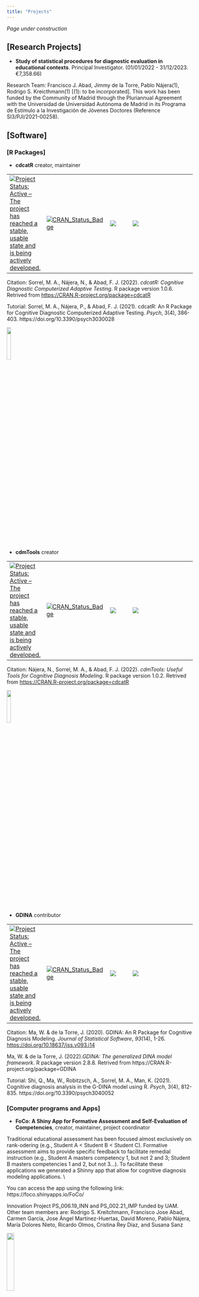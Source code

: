 ```yaml
---
title: "Projects"
---
```


*Page under construction*

## [Research Projects] 

* **Study of statistical procedures for diagnostic evaluation in educational contexts**. Principal Investigator. (01/01/2022 - 31/12/2023. €7,358.66)

Research Team: Francisco J. Abad, Jimmy de la Torre, Pablo Nájera(1), Rodrigo S. Kreicthmann(1) [(1): to be incorporated]. This work has been funded by the Community of Madrid through the Pluriannual Agreement with the Universidad de Universidad Autónoma de Madrid in its Programa de Estímulo a la Investigación de Jóvenes Doctores (Reference SI3/PJI/2021-00258).

## [Software] 

### [R Packages] 

* **cdcatR** creator, maintainer

|   |   |   |   |   |   |
|---|---|---|---|---|---|
[![Project Status: Active – The project has reached a stable, usable state and is being actively developed.](https://www.repostatus.org/badges/latest/active.svg)](https://www.repostatus.org/#active) |  [![CRAN\_Status\_Badge](http://www.r-pkg.org/badges/version/cdcatR?color=brightgreen)](https://cran.r-project.org/package=cdcatR) | [![](http://cranlogs.r-pkg.org/badges/grand-total/cdcatR?color=blue)](https://cran.r-project.org/package=cdcatR) | [![](https://cranlogs.r-pkg.org/badges/cdcatR?color=blue)](https://cran.r-project.org/package=cdcatR) |

Citation:
Sorrel, M. A., Nájera, N., & Abad, F. J. (2022). *cdcatR: Cognitive Diagnostic Computerized Adaptive Testing*. R package version 1.0.6. Retrived from <https://CRAN.R-project.org/package=cdcatR>

Tutorial:
Sorrel, M. A., Nájera, P., & Abad, F. J. (2021). cdcatR: An R Package for Cognitive Diagnostic Computerized Adaptive Testing. *Psych*, 3(4), 386-403. https://doi.org/10.3390/psych3030028

![](cdcatR_hex.png){width=15%}

* **cdmTools** creator

|   |   |   |   |   |   |
|---|---|---|---|---|---|
[![Project Status: Active – The project has reached a stable, usable state and is being actively developed.](https://www.repostatus.org/badges/latest/active.svg)](https://www.repostatus.org/#active) |  [![CRAN\_Status\_Badge](http://www.r-pkg.org/badges/version/cdmTools?color=brightgreen)](https://cran.r-project.org/package=cdmTools) | [![](http://cranlogs.r-pkg.org/badges/grand-total/cdmTools?color=blue)](https://cran.r-project.org/package=cdmTools) | [![](https://cranlogs.r-pkg.org/badges/cdmTools?color=blue)](https://cran.r-project.org/package=cdmTools) |

Citation:
Nájera, N., Sorrel, M. A., & Abad, F. J. (2022). *cdmTools: Useful Tools for Cognitive Diagnosis Modeling*. R package version 1.0.2. Retrived from <https://CRAN.R-project.org/package=cdcatR>

![](cdmTools_hex.png){width=15%}

* **GDINA** contributor

|   |   |   |   |   |   |
|---|---|---|---|---|---|
[![Project Status: Active – The project has reached a stable, usable state and is being actively developed.](https://www.repostatus.org/badges/latest/active.svg)](https://www.repostatus.org/#active) |  [![CRAN\_Status\_Badge](http://www.r-pkg.org/badges/version/GDINA?color=brightgreen)](https://cran.r-project.org/package=GDINA) | [![](http://cranlogs.r-pkg.org/badges/grand-total/GDINA?color=blue)](https://cran.r-project.org/package=GDINA) | [![](https://cranlogs.r-pkg.org/badges/GDINA?color=blue)](https://cran.r-project.org/package=GDINA) |

Citation:
Ma, W. & de la Torre, J. (2020). GDINA: An R Package for Cognitive
Diagnosis Modeling. *Journal of Statistical Software*, *93*(14), 1-26.
<https://doi.org/10.18637/jss.v093.i14>

Ma, W. & de la Torre, J. (2022).*GDINA: The generalized DINA model framework*. R package version 2.8.8. Retrived from https://CRAN.R-project.org/package=GDINA

Tutorial:
Shi, Q., Ma, W., Robitzsch, A., Sorrel, M. A., Man, K. (2021). Cognitive diagnosis analysis in the G-DINA model using R. *Psych*, 3(4), 812-835. https://doi.org/10.3390/psych3040052

### [Computer programs and Apps] 

* **FoCo: A Shiny App for Formative Assessment and Self-Evaluation of Competencies**, creator, maintainer, project coordinator

Traditional educational assessment has been focused almost exclusively on rank-odering (e.g., Student A < Student B < Student C). Formative assessment aims to provide specific feedback to facilitate remedial instruction (e.g., Student A masters competency 1, but not 2 and 3; Student B masters competencies 1 and 2, but not 3…). To facilitate these applications we generated a Shinny app that allow for cognitive diagnosis modeling applications. \\

You can access the app using the following link: https://foco.shinyapps.io/FoCo/

Innovation Project PS_006.19_INN and PS_002.21_IMP funded by UAM. Other team members are: Rodrigo S. Kreitchmann, Francisco Jose Abad,  Carmen García, Jose Ángel Martínez-Huertas, David Moreno, Pablo Nájera, María Dolores Nieto, Ricardo Olmos, Cristina Rey Díaz, and Susana Sanz

![](logo.png){width=20%}

* **cdcatS: A Shiny App for Formative Assessment and Self-Evaluation of Competencies**, co-author

This application allows for nonparametric CD-CAT implementations using the nonparametric item selection method. Users can create (upload item bank and Q-matrix) and administer item pools. \\

You can access the app using the following link: https://psychometricmodelling.shinyapps.io/cdcatS/

![](cdcatS_hex.png){width=15%}

* **FCoptimization: A Genetic Algorithm for the Optimal Assembly of Pairwise Forced-Choice Questionnaires**, co-author.

This application aims to facilitate the construction of precise pairwise forced-choice questionnaires using the genetic algorithm presented by Kreitchmann, Abad and Sorrel (2021).

Kreitchmann, R. S., Abad, F. J., & Sorrel, M. A. (2021). A Genetic Algorithm for Optimal Assembly of Pairwise Forced-Choice Questionnaires. *Behavior Research Methods*. https://doi.org/10.3758/s13428-021-01677-4

You can access the app using the following link:
https://psychometricmodelling.shinyapps.io/FCoptimization/
